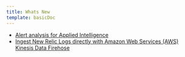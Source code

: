 ```yaml
---
title: Whats New
template: basicDoc
---
```


* [Alert analysis for Applied Intelligence](/whats-new/alert-analysis-applied-intelligence)
* [Ingest New Relic Logs directly with Amazon Web Services (AWS) Kinesis Data Firehose](/whats-new/ingest-new-relic-logs-directly-amazon-web-services-aws-kinesis-data-firehose)